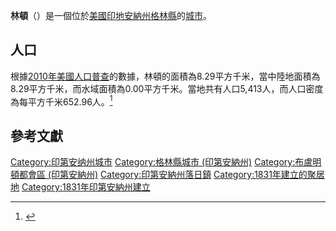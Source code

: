 {{noteTA
|G1=USState
|G2=地名
|G3=Unit
}}
{{Infobox settlement
|official_name = 林頓
|native_name = Linton
|settlement_type = [[城市|城市]]
|image_skyline = 
|imagesize = 
|image_map = Greene County Indiana Incorporated and Unincorporated areas Linton Highlighted 1844190.svg
|mapsize = 250px
|subdivision_type = [[世界政區索引|國家]]
|subdivision_type1 = [[美国州份|州份]]
|subdivision_type2 = [[印地安納州行政区划|縣]]
|subdivision_name = [[美国|美国]]
|subdivision_name1 = [[印地安納州|印地安納州]]
|subdivision_name2 = [[格林縣_(印地安納州)|格林縣]]
|elevation_ft = 531
|elevation_m = 162
|timezone = [[北美东部时区|EST]]
|area_total_km2 = 8.29
|area_land_km2 = 8.29
|area_water_km2 = 0.00
|area_total_sq_mi = 
|area_land_sq_mi = 
|area_water_sq_mi = 
|population_as_of = [[2010年美國人口普查|2010]]
|population_footnotes = 
|population_total = 5413
|population_density_km2 = auto
|population_density_sq_mi = auto
|utc_offset = -5
|coordinates = {{coord|39|02|11|N|87|09|56|W|type:city_region:US|display=inline,title}}
|coor_pinpoint = 
|coordinates_footnotes = 
|timezone_DST = EDT
|utc_offset_DST = -4
|postal_code_type = [[美國郵區編號|郵區編號]]
|postal_code = 47441
|area_code = {{link-en|北美电话区号812|Area code 812|812}}
|blank_name = [[地名信息系统|GNIS ID]]
|blank_info = 437969<ref name="GNIS">{{cite gnis|437969|Linton}}</ref>
}}
'''林頓'''（{{lang-en|Linton}}）是一個位於[[美國|美國]][[印地安納州|印地安納州]][[格林縣_(印地安納州)|格林縣]]的[[城市|城市]]。

== 人口 ==
根據[[2010年美國人口普查|2010年美國人口普查]]的數據，林頓的面積為8.29平方千米，當中陸地面積為8.29平方千米，而水域面積為0.00平方千米。當地共有人口5,413人，而人口密度為每平方千米652.96人。<ref name="GR8">{{cite web|url=http://factfinder2.census.gov|publisher=[[美国人口调查局|美国人口调查局]]|accessdate=2011-05-14|title=American FactFinder|archive-date=2013-09-11|archive-url=https://web.archive.org/web/20130911234518/http://factfinder2.census.gov/|dead-url=no}}</ref>

== 參考文獻 ==
{{reflist}}

{{格林縣 (印地安納州)}}
{{Authority control}}

{{DEFAULTSORT:Linton, Indiana}}
[[Category:印第安纳州城市|Category:印第安纳州城市]]
[[Category:格林縣城市_(印第安納州)|Category:格林縣城市 (印第安納州)]]
[[Category:布盧明頓都會區_(印第安納州)|Category:布盧明頓都會區 (印第安納州)]]
[[Category:印第安納州落日鎮|Category:印第安納州落日鎮]]
[[Category:1831年建立的聚居地|Category:1831年建立的聚居地]]
[[Category:1831年印第安納州建立|Category:1831年印第安納州建立]]

{{Indiana-geo-stub}}